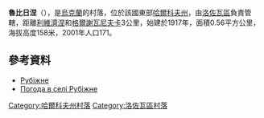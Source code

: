 {{coord|49|1|44|N|36|17|22|E|scale:100000_region:UA|display=title}}

'''魯比日涅'''（{{lang-uk|Рубіжне}}），是[[烏克蘭|烏克蘭]]的村落，位於該國東部[[哈爾科夫州|哈爾科夫州]]，由[[洛佐瓦區|洛佐瓦區]]負責管轄，距離[[利維濟涅|利維濟涅]]和[[格爾謝瓦尼夫卡|格爾謝瓦尼夫卡]]3公里，始建於1917年，面積0.56平方公里，海拔高度158米，2001年人口171。

==參考資料==
* [http://w1.c1.rada.gov.ua/pls/z7502/A005?rdat1=09.01.2009&rf7571=33730 Рубіжне]{{dead link|date=2018年5月 |bot=InternetArchiveBot |fix-attempted=yes }}
* [http://weather.in.ua/ua/har'kovskaja/28119 Погода в селі Рубіжне] {{Wayback|url=http://weather.in.ua/ua/har%27kovskaja/28119 |date=20160323034358 }}

{{DEFAULTSORT:Червоний Шахтар}}
[[Category:哈爾科夫州村落|Category:哈爾科夫州村落]]
[[Category:洛佐瓦區村落|Category:洛佐瓦區村落]]


{{Kharkiv-geo-stub}}